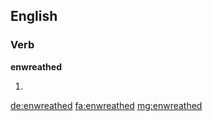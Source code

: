 ==English==

===Verb===
'''enwreathed'''

# {{past of|enwreathe}}

[[de:enwreathed]]
[[fa:enwreathed]]
[[mg:enwreathed]]